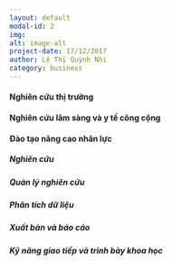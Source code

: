 ```yaml
---
layout: default
modal-id: 2
img: 
alt: image-alt
project-date: 17/12/2017
author: Lê Thị Quỳnh Nhi
category: business
---
```


#### Nghiên cứu thị trường 
#### Nghiên cứu lâm sàng và y tế công cộng 
#### Đào tạo nâng cao nhân lực
##### Nghiên cứu
##### Quản lý nghiên cứu 
##### Phân tích dữ liệu 
##### Xuất bản và báo cáo 
##### Kỹ năng giao tiếp và trình bày khoa học 
